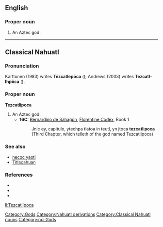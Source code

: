 ==English==
{{wikipedia}}
===Proper noun===
{{en-proper-noun}}

# An Aztec god.
[[Category:Gods]]
[[Category:Nahuatl derivations]]
----
==Classical Nahuatl==
===Pronunciation===
Karttunen (1983) writes '''Tēzcatlepōca''' ({{IPA|/teːskatɬepoːka/}}); Andrews (2003) writes '''Tezcatl-Ihpōca''' ({{IPA|/teskatɬiʔpoːka/}}).
===Proper noun===
'''Tezcatlipoca'''

# An Aztec god.
#*'''16C:''' [[w:Bernardino de Sahagún|Bernardino de Sahagún]], [[w:Florentine Codex|Florentine Codex]], Book 1
#*:Jnic ey, capitulo, ytechpa tlatoa in teutl, yn jtoca '''tezcatlipoca'''
#*:(Third Chapter, which telleth of the god named Tezcatlipoca)
===See also===
*[[necoc yaotl]]
*[[Titlacahuan]]
===References===
*{{cite book |author=Andrews, J. Richard |year=2003 |title=Introduction to Classical Nahuatl |edition=rev. ed. |location=Norman |publisher=University of Oklahoma Press |pages=p. 604}}
*{{cite book |author=Karttunen, Frances |year=1983 |title=An Analytical Dictionary of Nahuatl |location=Austin |publisher=University of Texas Press |pages=p. 239}}
*{{cite book |author=Sahagún, Bernardino de |year=1981 |title=Florentine Codex, Book 1 - The Gods |others=trans. by Arthur J. O. Anderson and Charles E. Dibble |location=Salt Lake City |publisher=University of Utah Press |pages=p. 5}}
[[Category:Classical Nahuatl nouns]]
[[Category:nci:Gods]]

[[li:Tezcatlipoca]]